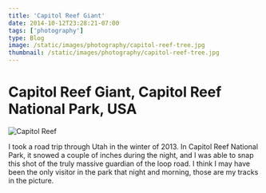 ```yaml
---
title: 'Capitol Reef Giant'
date: 2014-10-12T23:28:21-07:00
tags: ['photography']
type: Blog
image: /static/images/photography/capitol-reef-tree.jpg
thumbnail: /static/images/photography/capitol-reef-tree.jpg
---
```


# Capitol Reef Giant, Capitol Reef National Park, USA

![Capitol Reef](/static/images/photography/capitol-reef-tree.jpg)

I took a road trip through Utah in the winter of 2013. In Capitol Reef National Park, it snowed a couple of inches during the night, and I was able to snap this shot of the truly massive guardian of the loop road. I think I may have been the only visitor in the park that night and morning, those are my tracks in the picture.
